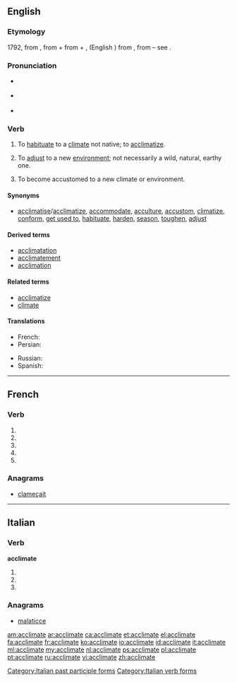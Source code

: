 {{also|acclimaté}}
==English==

===Etymology===
1792, from {{etyl|fr|en}} {{term|acclimater|lang=fr}}, from {{term|à|lang=fr}} + {{term|climat||climate|lang=fr}}  from {{etyl|la|en}} {{term|ad|lang=la}} + {{term|climat|lang=la}}, (English {{term|climate|lang=en}}) from {{etyl|grc|en}}, from {{etyl|ine-pro|en}} – see {{term|climate|lang=en}}.

===Pronunciation===
* {{a|UK}} {{IPA|/ə.ˈklaɪ.mət/}}
* {{a|US}} {{IPA|/ˈæk.lɪ.meɪt/}}
* {{audio|en-us-acclimate.ogg|Audio (US)}}

===Verb===
{{en-verb|acclimat|ing}}

# {{transitive|chiefly|US}} To [[habituate]] to a [[climate]] not native; to [[acclimatize]].
# {{transitive}} To [[adjust]] to a new [[environment]]; not necessarily a wild, natural, earthy one.
# {{context|intransitive}} To become accustomed to a new climate or environment.

====Synonyms====
* [[acclimatise]]/[[acclimatize]], [[accommodate]], [[acculture]], [[accustom]], [[climatize]], [[conform]], [[get used to]], [[habituate]], [[harden]], [[season]], [[toughen]], [[adjust]]

====Derived terms====
* [[acclimatation]]
* [[acclimatement]]
* [[acclimation]]

====Related terms====
* [[acclimatize]]
* [[climate]]

====Translations====
{{trans-top|(transitive, mainly US) to habituate to a climate not native; to acclimatize}}
* French: {{t+|fr|acclimater}}
* Persian: {{t+|fa|عادت دادن|sc=fa-Arab}}
{{trans-mid}}
* Russian: {{t+|ru|акклиматизировать|tr=akklimatizírovatʹ|alt=акклиматизи́ровать}}
* Spanish: {{t+|es|aclimatar}}
{{trans-bottom}}

----

==French==

===Verb===
{{fr-verb-form}}

# {{conjugation of|acclimater||1|s|pres|ind|lang=fr}}
# {{conjugation of|acclimater||3|s|pres|ind|lang=fr}}
# {{conjugation of|acclimater||1|s|pres|sub|lang=fr}}
# {{conjugation of|acclimater||1|s|pres|sub|lang=fr}}
# {{conjugation of|acclimater||2|s|imp|lang=fr}}

===Anagrams===
* [[clameçait#French|clameçait]]

----

==Italian==

===Verb===
'''acclimate'''

# {{conjugation of|acclimare||2|p|pres|ind|lang=it}}
# {{conjugation of|acclimare||2|p|imp|lang=it}}
# {{feminine plural of|acclimato|lang=it}}

===Anagrams===
* [[malaticce#Italian|malaticce]]

[[Category:Italian past participle forms]]
[[Category:Italian verb forms]]

[[am:acclimate]]
[[ar:acclimate]]
[[ca:acclimate]]
[[et:acclimate]]
[[el:acclimate]]
[[fa:acclimate]]
[[fr:acclimate]]
[[ko:acclimate]]
[[io:acclimate]]
[[id:acclimate]]
[[it:acclimate]]
[[ml:acclimate]]
[[my:acclimate]]
[[nl:acclimate]]
[[ps:acclimate]]
[[pl:acclimate]]
[[pt:acclimate]]
[[ru:acclimate]]
[[vi:acclimate]]
[[zh:acclimate]]
